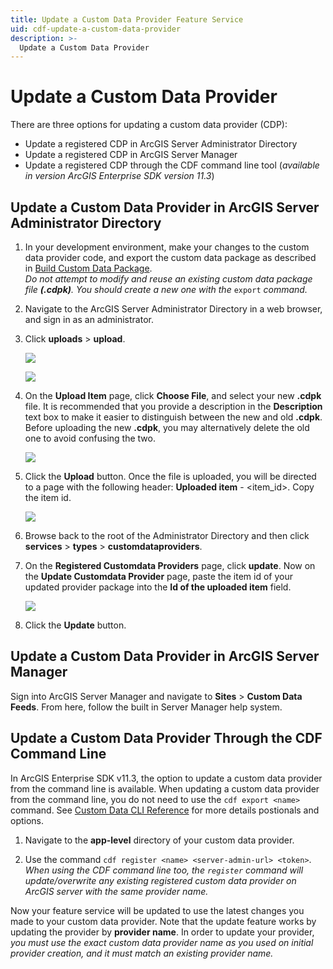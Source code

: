 ```yaml
---
title: Update a Custom Data Provider Feature Service
uid: cdf-update-a-custom-data-provider
description: >-
  Update a Custom Data Provider
---
```


# Update a Custom Data Provider

There are three options for updating a custom data provider (CDP):
- Update a registered CDP in ArcGIS Server Administrator Directory
- Update a registered CDP in ArcGIS Server Manager
- Update a registered CDP through the CDF command line tool (_available in version ArcGIS Enterprise SDK version 11.3_)

## Update a Custom Data Provider in ArcGIS Server Administrator Directory

1.  In your development environment, make your changes to the custom data
    provider code, and export the custom data package as described in [Build Custom Data Package](../build-a-custom-data-package-file/).  
    *Do not attempt to modify and reuse an existing custom data package file **(.cdpk)**. You should
    create a new one with the* `export` *command.*

2.  Navigate to the ArcGIS Server Administrator Directory in a web
    browser, and sign in as an administrator.

3.  Click **uploads** \> **upload**.

    ![](./images/1.png)

    ![](./images/2.png)

4.  On the **Upload Item** page, click **Choose File**, and select your new
    **.cdpk** file. It is recommended that you provide a description in the
    **Description** text box to make it easier to distinguish between the new
    and old **.cdpk**. Before uploading the new **.cdpk**, you may alternatively delete
    the old one to avoid confusing the two.

    ![](./images/3.png)

5.  Click the **Upload** button. Once the file is uploaded, you will be directed to
    a page with the following header: **Uploaded item** - \<item_id\>.
    Copy the item id.

    ![](./images/4.png)

6.  Browse back to the root of the Administrator Directory and then
    click **services** \> **types** \> **customdataproviders**.

7.  On the **Registered Customdata Providers** page, click **update**. Now on the 
    **Update Customdata Provider** page, paste the item id of your updated provider
    package into the **Id of the uploaded item** field.

    ![](./images/cdf_arcgis_server_update_provider_page.png)

8.  Click the **Update** button.

## Update a Custom Data Provider in ArcGIS Server Manager
Sign into ArcGIS Server Manager and navigate to **Sites** > **Custom Data Feeds**. 
From here, follow the built in Server Manager help system.

## Update a Custom Data Provider Through the CDF Command Line

In ArcGIS Enterprise SDK v11.3, the option to update a custom data provider from 
the command line is available. When updating a custom data provider from the 
command line, you do not need to use the `cdf export <name>` command.
See [Custom Data CLI Reference](../custom-data-cli-reference/) for more details 
postionals and options.

1.  Navigate to the **app-level** directory of your custom data provider. 

2.  Use the command `cdf register <name> <server-admin-url> <token>`. _When using the 
    CDF command line too, the `register` command will update/overwrite any existing registered 
    custom data provider on ArcGIS server with the same provider name._

Now your feature service will be updated to use the latest changes you made to your
custom data provider. Note that the update feature works by updating the provider by 
**provider name**. In order to update your provider, *you must use the exact custom data provider
name as you used on initial provider creation, and it must match an existing provider name.*
